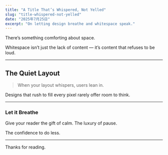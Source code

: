 ```yaml
---
title: "A Title That’s Whispered, Not Yelled"
slug: "title-whispered-not-yelled"
date: "2025年7月25日"
excerpt: "On letting design breathe and whitespace speak."
---
```


There’s something comforting about space.

Whitespace isn’t just the lack of content — it’s content that refuses to be loud.

---

## The Quiet Layout

> When your layout whispers, users lean in.

Designs that rush to fill every pixel rarely offer room to think.

---

### Let it Breathe

Give your reader the gift of calm. The luxury of pause.

The confidence to do less.

---

Thanks for reading.
